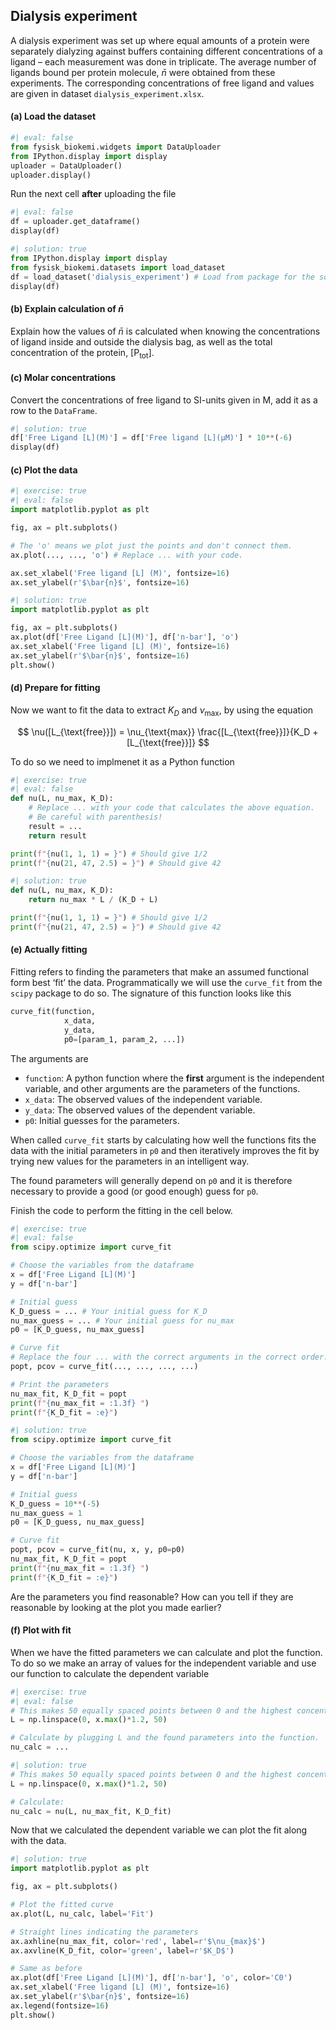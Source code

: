 ## Dialysis experiment 

A dialysis experiment was set up where equal amounts of a protein were separately dialyzing against buffers containing different concentrations of a ligand – each measurement was done in triplicate. The average number of ligands bound per protein molecule, $\bar{n}$ were obtained from these experiments. The corresponding concentrations of free ligand and values are given in dataset `dialysis_experiment.xlsx`.

#### (a)    Load the dataset

```python
#| eval: false
from fysisk_biokemi.widgets import DataUploader
from IPython.display import display 
uploader = DataUploader()
uploader.display()
```

Run the next cell **after** uploading the file

```python
#| eval: false
df = uploader.get_dataframe()
display(df)
```

```python
#| solution: true
from IPython.display import display 
from fysisk_biokemi.datasets import load_dataset
df = load_dataset('dialysis_experiment') # Load from package for the solution so it doesn't require to interact.
display(df)
```

#### (b) Explain calculation of $\bar{n}$

Explain how the values of $\bar{n}$ is calculated when knowing the concentrations of ligand inside and outside the dialysis bag, as well as the total concentration of the protein, [$\text{P}_{\text{tot}}$].

#### (c) Molar concentrations

Convert the concentrations of free ligand to SI-units given in M, add it as a row to the `DataFrame`. 

```python
#| solution: true
df['Free Ligand [L](M)'] = df['Free ligand [L](µM)'] * 10**(-6)
display(df)
```

#### (c) Plot the data

```python
#| exercise: true
#| eval: false
import matplotlib.pyplot as plt

fig, ax = plt.subplots()

# The 'o' means we plot just the points and don't connect them.
ax.plot(..., ..., 'o') # Replace ... with your code.

ax.set_xlabel('Free ligand [L] (M)', fontsize=16)
ax.set_ylabel(r'$\bar{n}$', fontsize=16)
```

```python
#| solution: true
import matplotlib.pyplot as plt

fig, ax = plt.subplots()
ax.plot(df['Free Ligand [L](M)'], df['n-bar'], 'o')
ax.set_xlabel('Free ligand [L] (M)', fontsize=16)
ax.set_ylabel(r'$\bar{n}$', fontsize=16)
plt.show()
```

#### (d) Prepare for fitting

Now we want to fit the data to extract $K_D$ and $\nu_{\text{max}}$, by using the equation

$$
\nu([L_{\text{free}}]) = \nu_{\text{max}} \frac{[L_{\text{free}}]}{K_D + [L_{\text{free}}]}
$$

To do so we need to implmenet it as a Python function 

```python
#| exercise: true
#| eval: false
def nu(L, nu_max, K_D):
    # Replace ... with your code that calculates the above equation. 
    # Be careful with parenthesis!
    result = ... 
    return result

print(f"{nu(1, 1, 1) = }") # Should give 1/2
print(f"{nu(21, 47, 2.5) = }") # Should give 42
```

```python
#| solution: true
def nu(L, nu_max, K_D):
    return nu_max * L / (K_D + L)

print(f"{nu(1, 1, 1) = }") # Should give 1/2
print(f"{nu(21, 47, 2.5) = }") # Should give 42
```

#### (e) Actually fitting

::: {.callout-important}

Fitting refers to finding the parameters that make an assumed functional form best 
'fit' the data. Programmatically we will use the `curve_fit` from the `scipy` package to do so. 
The signature of this function looks like this

```python
curve_fit(function, 
            x_data, 
            y_data, 
            p0=[param_1, param_2, ...])
```

The arguments are 

- `function`: A python function where the **first** argument is the independent variable, and other arguments are the parameters of the functions. 
- `x_data`: The observed values of the independent variable. 
- `y_data`: The observed values of the dependent variable.
- `p0`: Initial guesses for the parameters. 

When called `curve_fit` starts by calculating how well the functions fits the data 
with the initial parameters in `p0` and then iteratively improves the fit by 
trying new values for the parameters in an intelligent way. 

The found parameters will generally depend on `p0` and it is therefore necessary 
to provide a good (or good enough) guess for `p0`.

:::



Finish the code to perform the fitting in the cell below.

```python
#| exercise: true
#| eval: false
from scipy.optimize import curve_fit

# Choose the variables from the dataframe
x = df['Free Ligand [L](M)']
y = df['n-bar']

# Initial guess
K_D_guess = ... # Your initial guess for K_D 
nu_max_guess = ... # Your initial guess for nu_max
p0 = [K_D_guess, nu_max_guess]

# Curve fit
# Replace the four ... with the correct arguments in the correct order.
popt, pcov = curve_fit(..., ..., ..., ...) 

# Print the parameters
nu_max_fit, K_D_fit = popt
print(f"{nu_max_fit = :1.3f} ")
print(f"{K_D_fit = :e}")
```

```python
#| solution: true
from scipy.optimize import curve_fit

# Choose the variables from the dataframe
x = df['Free Ligand [L](M)']
y = df['n-bar']

# Initial guess
K_D_guess = 10**(-5)
nu_max_guess = 1
p0 = [K_D_guess, nu_max_guess]

# Curve fit
popt, pcov = curve_fit(nu, x, y, p0=p0)
nu_max_fit, K_D_fit = popt
print(f"{nu_max_fit = :1.3f} ")
print(f"{K_D_fit = :e}")
```

Are the parameters you find reasonable? How can you tell if they are reasonable by 
looking at the plot you made earlier? 

#### (f) Plot with fit

When we have the fitted parameters we can calculate and plot the function. To do so 
we make an array of values for the independent variable and use our function to 
calculate the dependent variable

```python
#| exercise: true
#| eval: false
# This makes 50 equally spaced points between 0 and the highest concentration x 1.2
L = np.linspace(0, x.max()*1.2, 50) 

# Calculate by plugging L and the found parameters into the function.
nu_calc = ...
```

```python
#| solution: true
# This makes 50 equally spaced points between 0 and the highest concentration x 1.2
L = np.linspace(0, x.max()*1.2, 50) 

# Calculate: 
nu_calc = nu(L, nu_max_fit, K_D_fit)
```

Now that we calculated the dependent variable we can plot the fit along with the data. 

```python
#| solution: true
import matplotlib.pyplot as plt

fig, ax = plt.subplots()

# Plot the fitted curve
ax.plot(L, nu_calc, label='Fit')

# Straight lines indicating the parameters 
ax.axhline(nu_max_fit, color='red', label=r'$\nu_{max}$')
ax.axvline(K_D_fit, color='green', label=r'$K_D$')

# Same as before
ax.plot(df['Free Ligand [L](M)'], df['n-bar'], 'o', color='C0')
ax.set_xlabel('Free ligand [L] (M)', fontsize=16)
ax.set_ylabel(r'$\bar{n}$', fontsize=16)
ax.legend(fontsize=16)
plt.show()
```

